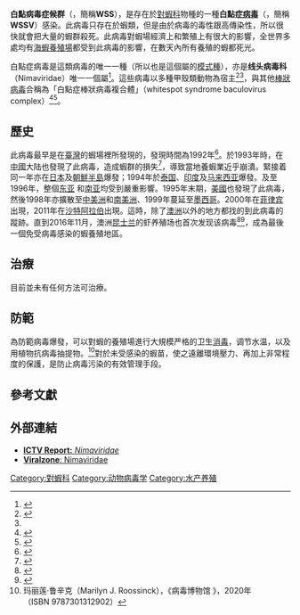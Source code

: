 {{Virusbox
| taxon              = Whispovirus
| subdivision_ranks  = [[物种|物种]]
| subdivision        = 
'''''White spot syndrome virus'''''
}}

'''白點病毒症候群'''（{{lang-en|''White spot syndrome''}}，簡稱'''WSS'''），是存在於[[對蝦科|對蝦科]]物種的一種'''白點症[[病毒|病毒]]'''（{{lang-en|''White spot syndrome virus''}}，簡稱'''WSSV'''）感染。此病毒只存在於蝦類，但是由於病毒的毒性跟高傳染性，所以很快就會把大量的蝦群殺死。此病毒對蝦場經濟上和繁殖上有很大的影響，全世界多處均有[[海蝦養殖|海蝦養殖場]]都受到此病毒的影響，在數天內所有養殖的蝦都死光。

白點症病毒是這類病毒的唯一一種（所以也是這個屬的[[模式種|模式種]]），亦是'''线头病毒科'''（Nimaviridae）唯一一個屬<ref>{{cite journal |last1=Wang |first1=HC |last2=Hirono |first2=I |last3=Maningas |first3=MBB |last4=Somboonwiwat |first4=K |last5=Stentiford |first5=G |last6=ICTV Report |first6=Consortium |title=ICTV Virus Taxonomy Profile: Nimaviridae. |journal=The Journal of General Virology |date=2019-07 |volume=100 |issue=7 |pages=1053–1054 |doi=10.1099/jgv.0.001248 |pmid=30924764 |language=en }}</ref>。這些病毒以多種甲殼類動物為宿主<ref name="ICTV">{{cite web |title=ICTV Report Nimaviridae |url=http://www.ictv.global/report/nimaviridae}}</ref><ref name=ViralZone/>，與其他[[棒狀病毒科|棒狀病毒]]合稱為「白點症棒狀病毒複合體」（whitespot syndrome baculovirus complex）<ref>{{cite web |publisher=Gulf States Marine Fisheries Commission |url=http://nis.gsmfc.org/nis_factsheet.php?toc_id=7 |title=Non-Native Species Summaries: ''Whitespot Syndrome Baculovirus complex'' (WSBV)'' |year=2003 |access-date=2005-06-30 |dead-url=yes |archiveurl=https://web.archive.org/web/20051018152654/http://nis.gsmfc.org/nis_factsheet.php?toc_id=7 |archivedate=2005-10-18 |language=en }}</ref><ref>{{cite book |author=Lightner, D. V. |year=1996 |title=A handbook of shrimp pathology and diagnostic procedures for diseases of cultured penaeid shrimp |publisher=World Aquaculture Society, Baton Rouge, Louisiana, USA}}</ref>。

==歷史==
此病毒最早是在[[臺灣|臺灣]]的蝦場裡所發現的，發現時間為1992年<ref>{{cite book |author=Chen, S. N. |year=1995 |chapter=Current status of shrimp aquaculture in Taiwan. |editor1=C. L. Browdy |editor2=J. S. Hopkins |title=Swimming through troubled water |publisher=Proceedings of the special session on shrimp farming. Aquaculture ’95. World Aquaculture Society, Baton Rouge, Louisiana, USA |pages=29–34 |language=en }}</ref>。於1993年時，在[[中國|中國]]大陆也發現了此病毒，造成蝦群的損失<ref>{{cite journal |author=Huang, J. |author2=X. L. Song |author3=J. Yu |author4=C. H. Yang |last-author-amp=yes |year=1995 |title=Baculoviral hypodermal and hematopoietic necrosis: study on the pathogen and pathology of the explosive epidemic disease of shrimp |journal=Marine Fisheries Research |volume=16 |pages=1–10 |language=en }}</ref>，導致當地養蝦業近乎崩潰。緊接着同一年亦在[[日本|日本]]及[[朝鮮半島|朝鮮半島]]爆發；1994年於[[泰国|泰国]]、[[印度|印度]]及[[马来西亚|马来西亚]]爆發。及至1996年，整個[[东亚|东亚]] 和[[南亚|南亚]]均受到嚴重影響。1995年末期，[[美國|美國]]也發現了此病毒，然後1998年亦擴散至[[中美洲|中美洲]]和[[南美洲|南美洲]]、1999年蔓延至[[墨西哥|墨西哥]]。2000年在[[菲律宾|菲律宾]]出現，2011年在[[沙特阿拉伯|沙特阿拉伯]]出現。這時，除了[[澳洲|澳洲]]以外的地方都找的到此病毒的蹤跡。直到2016年11月，澳洲[[昆士兰|昆士兰]]的虾养殖场也首次发现该病毒<ref>{{cite news |url=http://www.abc.net.au/news/2016-12-12/prawn-disease-found-in-queensland-prompts-call-for-import-ban/8112386 |title=White spot virus discovery in Queensland prawns prompts imported uncooked produce ban |trans-title=白點症病毒於昆士蘭的明蝦發現，提醒禁止入口未經煮熟的產物 |publisher=[[澳洲廣播公司|ABC]] |language=en |accessdate=2017-01-06 |archive-date=2021-02-28 |archive-url=https://web.archive.org/web/20210228195032/https://www.abc.net.au/news/2016-12-12/prawn-disease-found-in-queensland-prompts-call-for-import-ban/8112386 |dead-url=no }}</ref><ref>{{cite web|url=http://www.thefishsite.com/fishnews/28529/white-spot-detected-on-queensland-prawn-farm|title=White Spot Detected on Queensland Prawn Farm|date=December 2, 2016|accessdate=2016-12-08|website=The Fish Site|archive-date=2016-12-03|archive-url=https://web.archive.org/web/20161203152809/http://www.thefishsite.com/fishnews/28529/white-spot-detected-on-queensland-prawn-farm/|dead-url=no}}</ref>，成為最後一個免受病毒感染的蝦養殖地區。

==治療==
目前並未有任何方法可治療。

==防範==
{{refimprove section |time=2017-02}}
為防範病毒爆發，可以對蝦的養殖場進行大規模严格的卫生[[消毒|消毒]]，调节水温，以及用植物抗病毒抽提物。<ref>玛丽莲·鲁辛克（Marilyn J. Roossinck），《病毒博物馆
》，2020年（ISBN 9787301312902）</ref>對於未受感染的蝦苗，使之遠離環境壓力、再加上非常程度的保護，是防止病毒污染的有效管理手段。

==參考文獻==
{{Reflist|35em|refs=
<ref name=ViralZone>{{cite web|title=Viral Zone|url=http://viralzone.expasy.org/all_by_species/144.html|publisher=ExPASy|access-date=15 June 2015|archive-date=2017-05-16|archive-url=https://web.archive.org/web/20170516050755/http://viralzone.expasy.org/all_by_species/144.html|dead-url=no}}</ref>
}}

==外部連結==
* [http://www.ictv.global/report/nimaviridae '''ICTV Report:''' ''Nimaviridae'']
* [http://viralzone.expasy.org/all_by_species/144.html '''Viralzone''': Nimaviridae] {{Wayback|url=http://viralzone.expasy.org/all_by_species/144.html |date=20170516050755 }}
{{Baltimore classification}}
{{Taxonbar|from=Q3143049}}

[[Category:對蝦科|Category:對蝦科]]
[[Category:动物病毒学|Category:动物病毒学]]
[[Category:水产养殖|Category:水产养殖]]